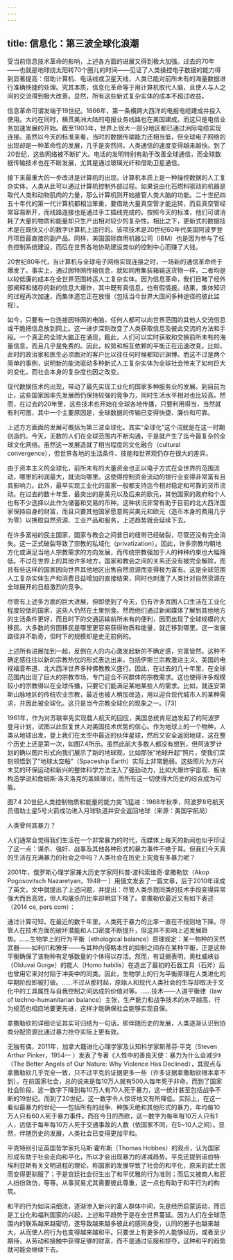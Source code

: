 ```yaml
---
---
---
```

title: 信息化：第三波全球化浪潮
---




受当前信息技术革命的影响，上述各方面的进展又得到极大加强。过去的70年——也就是地球绕太阳转70个圈儿的时间——见证了人类操控电子数据的能力得到显著提高：借助计算机、电话线或卫星天线，人类已能对前所未有的海量数据进行准确快捷的处理。究其本质，信息化革命等于用计算机取代人脑，且使人与人之间的交流得到极大改善。显然，所有这些新式复杂实体的成本不超过收益。

信息革命可谓发端于19世纪。1866年，第一条横跨大西洋的电报电缆建成并投入使用。大约在同时，横贯美洲大陆的电报业务线路也在美国建成。而这只是电信业务加速发展的开始。截至1903年，世界上很大一部分地区都已通过洲际电缆实现连接。虽然以今天的标准来看，当时的数据传输能力还相当低，但全球电子网络的出现却是一种革命性的发展，几乎是突然间，人类通信的速度变得越来越快。到了20世纪，这些网络被不断扩大。电话的发明特别有助于改善全球通信，而全球数据传输技术也在不断发展，尤其是通过玻璃光纤和借助卫星通信。

接下来最重大的一步改进是计算机的出现。计算机本质上是一种操控数据的人工复杂实体，人类从此可以通过计算机控制外部过程。如果说由化石燃料驱动的机器是取代人类和动物肌肉的力量，那么计算机则开始接管人类大脑的功能。二十世纪四五十年代的第一代计算机都相当笨重，要借助大量真空管才能运转，而且真空管经常容易断开，而线路连接也是通过手工插线完成的。按照今天的标准，他们可谓消耗了大量的物质和能量却只生产出相对较少的复杂性。相比之下，更新式的数据技术是在既快又小的数字计算机上运行的。该项技术是20世纪60年代美国阿波罗登月项目最直接的副产品。同样，美国国际商用机器公司（IBM）也是因为参与了任务控制系统建设，而后在世界各地协助建设类似的控制中心而赚了大钱。

20世纪80年代，当计算机与全球电子网络实现连接之时，一场新的通信革命终于爆发了。事实上，通过因特网传输信息，就如同用集装箱输送货物一样，二者均是以较低廉的成本在全世界范围转运人工复杂实体。因为信息革命，我们目睹了经外部阐释和储存的新的信息大爆炸，其中既有真信息，也有假情报。结果，集体知识的过程再次加速，而集体遗忘正在放慢（包括当今世界大国间多种途径的彼此监视）。

如今，只要有一台连接因特网的电脑，任何人都可以向世界范围的其他人交流信息或干脆把信息放到网上。这一进步深刻改变了人类获取信息及彼此交流的方法和手段。一个真正的全球大脑正在涌现，籍此，人们可以实时获取和交换前所未有的海量信息，而且几乎是免费的。因此，权势和相互依赖的平衡正在迅速改变。比如，此时的政治家和医生必须面对的客户比以往任何时候都知识渊博。而这不过是两个简单的事例，说明新的能流驱动多种新式人工复杂实体为全球社会带来了如何巨大的变化，而社会本身的复杂度也因之改变。

现代数据技术的出现，带动了最先实现工业化的国家多种服务业的发展。到目前为止，这些国家因率先发展而仍保持较强的竞争力，同时生活水平相对也比较高。然而，在过去的20年里，这些技术也开始在全球各地传播，只要利用得当，当然就有利可图，其中一个主要原因是，全球数据的传输已变得快捷、廉价和可靠。

上述方方面面的发展可概括为第三波全球化。其实“全球化”这个词就是在这一时期创造的。今天，无数的人们在全球范围内不断沟通，于是就产生了迄今最复杂的全球文化网络。虽然这一发展造就了相当程度的文化融合（cultural convergence），但世界各地的生活条件、技能和世界观仍存在很大的差异。

由于资本主义的全球化，前所未有的大量资金也正以电子方式在全世界的范围流动，哪里的利润最大，就流向哪里。这使得控制资金流动的银行业变得非常富有且具影响力。此外，最早实现工业化的国家一般都支持迄今相对稳定和可靠的货币流动。在过去的数十年里，最突出的是美元以及后来的欧元，其他国家的政府和个人也有不少选择以此作为储蓄和交易的币种。这种状况非常有助于目前的北大西洋国家保持自身的财富，而且只要其他国家愿意购买美元和欧元（造币本身的费用几乎为零）以换取自然资源、工业产品和服务，上述趋势就会延续下去。

在许多富裕的民主国家，国家与教会之间昔日的纽带已经破裂，尽管还没有完全消失。这一正式破裂导致了宗教的私域化（privatization）。因此，许多宗教均朝地方化或满足当地人宗教需求的方向发展，而传统宗教强加于人的种种约束也大幅降低。不过在世界上的其他许多地方，国家和教会之间的关系还没有被完全解除，而且有些这样的国家因向世界其他地区出售自然资源而变得极为富有。这是全球范围人工复杂实体生产和消费日益增加的直接结果，同时也刺激了人类针对自然资源在全球展开的日趋激烈的竞争。

尽管有上述多方面的巨大进展，但即使到了今天，仍有许多贫困人口生活在工业化程度较低的国家，这些人仍然在土里刨食。然而他们通过新闻媒体了解到其他地方的生活条件更好，而且时下的交通运输前所未有的便利，因而出现了全球规模的大移民。大多数的穷困移民是哪里更容易获得物质和能量，就迁移到哪里。这一发展路径并不新奇，但时下的规模却是史无前例的。

上述所有进展加到一起，反倒在人的内心激发起新的不确定感，穷富皆然。这种不确定感往往以新的宗教热忱的形式表达出来，包括伊斯兰宗教激进主义、美国的电视福音布道、北大西洋世界多种佛教教义盛行。因此，在过去的几十年里，在全球范围内出现了巨大的宗教市场，专门迎合不同群体的宗教需求。这也使得许多规模较小的宗教得以在全球传播，只要它们能满足某地某些人的需求。比如，就连安第斯山脉地区的传统农业宗教，最近也被人稍加改造，用以迎合现代城市人的某种需求，并因此被全球化。这只是当今宗教全球化的现象之一。[73]

1961年，作为对苏联率先实现载人航天的回应，美国总统肯尼迪发起了的阿波罗登月计划，试图以此恢复世人对美国技术优势的信心。作为地球上的一个物种，人类从地球出发，登上我们在太空中最近的伙伴星球，然后又安全返回地球，这在整个历史上还是第一次，如图7.4所示。虽然此前大多数人都没有想到，但阿波罗计划的确以图片形式向我们展示了新的地球观，比如那张“地球升起”照片，使我们深刻领悟到了“地球太空船”（Spaceship Earth）实际上非常脆弱。这些照片为方兴未艾的环保运动和新兴的整体科学方法注入了强劲动力，比如大爆炸宇宙观、板块构造学说和詹姆斯·洛夫洛克的盖娅理论，而所有这一切使得大历史的综合成为可能。

图7.4 20世纪人类控制物质和能量的能力突飞猛进：1968年秋季，阿波罗8号航天员借助土星5号火箭成功进入月球轨道并安全返回地球（来源：美国宇航局）



人类曾何其暴力？

人们通常会觉得我们生活在一个非常暴力的时代，而媒体上每天的新闻也似乎印证了这一点：谋杀、强奸、战事及其他各种形式的暴力事件不绝于耳。但我们今天真的生活在充满暴力的社会之中吗？人类社会在历史上究竟有多暴力呢？

2001年，俄罗斯心理学家兼大历史学家阿科普·波科索维奇·拿撒勒钦（Akop Pogosovitsch Nazaretyan，1948— ）用俄文发表了一篇文章，后于2010年译成了英文，文中就提出了上述问题，并提出：尽管人类杀戮同类的技术手段变得异常强大而且高效，但人均屠杀的比率却明显下降了。拿撒勒钦最近又有如下表述（2014 ce, pers.com）：

通过计算可知，在最近的数千年里，人类死于暴力的比率一直在不规则地下降。尽管人在技术方面的破坏潜能和人口密度不断提升，但这并不影响上述发展趋势。……生物学上的行为平衡（ethological balance）原理规定：某一物种的天然武器——如利爪和獠牙——与其种内侵略本性的抑制之间存在某种平衡，正是这种平衡确保了该物种有足够数量的个体得以存活。然而，有证据表明，奥杜威峡谷（Olduvai Gorge）的能人（Homo habilis）在造出了最初的石器工具（石斧）后也曾用它来对付陷于冲突中的同类。因此，生物学上的行为平衡原理在人类进化的早期阶段即被打破。……不过从那时起，原始人和现代人类社会的生存却取决于文化中的工具属性与自我控制之间达成的价值对等。……技术——人道平衡律（law of techno-humanitarian balance）主张，生产能力和战争技术的水平越高，行为规范也相应地要更先进，这样才能确保社会能够实现自保。

拿撒勒钦的详细论证其实可归结为一句话，即伴随历史的发展，人类逐渐认识到协商分配资源比通过暴力抢夺实际上更有效。

无独有偶，2011年，加拿大籍进化心理学家及认知科学家斯蒂芬·平克（Steven Arthur Pinker，1954— ）发表了专著《人性中的善良天使：暴力为什么会减少》（The Better Angels of Our Nature: Why Violence Has Declined），其观点与拿撒勒钦几乎完全一致，只不过平克的证据更多一些（许多证据拿撒勒钦根本拿不到）。在前国家社会，总的说来是每10万人就有500人每年死于非命。而到了国家社会阶段，这一数字下降到每10万人有70人死于暴力，这一统计甚至包括战争不断的19世纪。而到了20世纪，这一数字令人惊讶地又有所降低。实际上，在这一看似最暴力的世纪——包括所有的战争、种族灭绝和其他形式的暴力，年均每10万人只有60人死于暴力事件。而在今日的西欧，这一数字为每年每10万人只有1人，远低于每年每10万人死于交通事故的人数（依国家不同，在5~10人之间）。显然，伴随历史的发展，人类社会已变得更加平和。

平克特别引证英国哲学家托马斯·霍布斯（Thomas Hobbes）的观点，认为国家形成有助于社会走向和平化，所以才会出现暴力的递减趋势。平克还提到诺伯特·埃利亚斯有关文明进程的理论，称国家的发展导致了社会的和平化，原来的武士因而变得更驯服了；于是宫廷社会衍生出了和平优雅的行为准则；而后又被商人和匠人纷纷效仿，等等。从事贸易尤其需要彼此尊重，这一点也有助于和平行为的构筑。

和平的行为如涓涓细流，逐渐渗入新兴的富人群体中间，先是经历启蒙运动，而后是工业化和福利国家的兴起，上述和平趋势于是在全世界蔓延。因为人们在全球范围内的联系越来越密切，遂导致越来越多彼此的感同身受，认同的圈子也越来越大，从而使人的行为也变得越来越和平。只要世上有更多的人能够经历，或者至少期待，从劳动和接触中获得足够的财富，而不是通过征服和掠夺，这种和平的趋势就可能会继续下去。